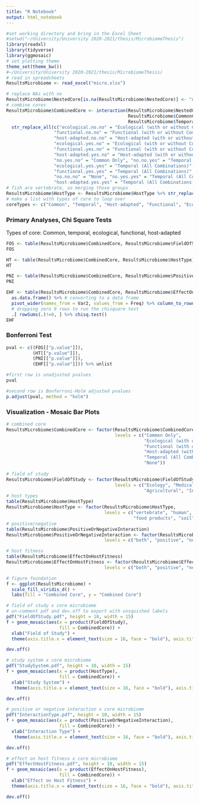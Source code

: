 ```yaml
---
title: "R Notebook"
output: html_notebook
---
```

```r
#set working directory and bring in the Excel Sheet
#setwd("~/University/University 2020-2021/thesis/MicrobiomeThesis")
library(readxl)
library(tidyverse)
library(ggmosaic)
# set plotting theme
theme_set(theme_bw())
#~/University/University 2020-2021/thesis/MicrobiomeThesis/
# read in spreadsheets
ResultsMicrobiome <- read_excel("micro.xlsx")
```

```r
# replace NAs with no
ResultsMicrobiome$NestedCore[is.na(ResultsMicrobiome$NestedCore)] <- "no"
# combine cores
ResultsMicrobiome$CombinedCore <- interaction(ResultsMicrobiome$NestedCore,
                                              ResultsMicrobiome$CommonCore,
                                              ResultsMicrobiome$TemporalCore) %>%
  str_replace_all(c("ecological.no.no" = "Ecological (with or without Common)",
                  "functional.no.no" = "Functional (with or without Common)",
                  "host-adapted.no.no" = "Host-adapted (with or without Common)",
                  "ecological.yes.no" = "Ecological (with or without Common)",
                  "functional.yes.no" = "Functional (with or without Common)",
                  "host-adapted.yes.no" = "Host-adapted (with or without Common)",
                  "no.yes.no" = "Common Only", "no.no.yes" = "Temporal (All Combinations)",
                  "ecological.yes.yes" = "Temporal (All Combinations)",
                  "functional.yes.yes" = "Temporal (All Combinations)",
                  "no.no.no" = "None", "no.yes.yes" = "Temporal (All Combinations)",
                  "host-adapted.yes.yes" = "Temporal (All Combinations)"))
# fish are vertebrate, so merging those groups
ResultsMicrobiome$HostType <- ResultsMicrobiome$HostType %>% str_replace_all(c("fish" = "vertebrate"))
# make a list with types of core to loop over
coreTypes <- c("Common", "Temporal", "Host-adapted", "Functional", "Ecological")
```

### Primary Analyses, Chi Square Tests
Types of core: Common, temporal, ecological, functional, host-adapted
```r
FOS <- table(ResultsMicrobiome$CombinedCore, ResultsMicrobiome$FieldOfStudy) %>% chisq.test()
FOS
```
```r
HT <- table(ResultsMicrobiome$CombinedCore, ResultsMicrobiome$HostType) %>% chisq.test()
HT
```

```r
PNI <- table(ResultsMicrobiome$CombinedCore, ResultsMicrobiome$PositiveOrNegativeInteraction) %>% chisq.test()
PNI
```

```r
EHF <- table(ResultsMicrobiome$CombinedCore, ResultsMicrobiome$EffectOnHostFitness) %>%
  as.data.frame() %>% # converting to a data frame
  pivot_wider(names_from = Var2, values_from = Freq) %>% column_to_rownames("Var1") %>%
  # dropping zero 0 rows to run the chisquare test
  .[ rowSums(.)!=0, ] %>% chisq.test()
EHF
```

### Bonferroni Test

```r
pval <- c((FOS[["p.value"]]), 
          (HT[["p.value"]]),
          (PNI[["p.value"]]),
          (EHF[["p.value"]])) %>% unlist

#first row is unadjusted pvalues
pval

#second row is Bonferroni-Holm adjusted pvalues
p.adjust(pval, method = "holm")
```

### Visualization - Mosaic Bar Plots

```r
# combined core
ResultsMicrobiome$CombinedCore <- factor(ResultsMicrobiome$CombinedCore,
                                         levels = c("Common Only",
                                                    "Ecological (with or without Common)", 
                                                    "Functional (with or without Common)",
                                                    "Host-adapted (with or without Common)", 
                                                    "Temporal (All Combinations)",
                                                    "None"))
                                         
# field of study
ResultsMicrobiome$FieldOfStudy <- factor(ResultsMicrobiome$FieldOfStudy, 
                                         levels = c("Ecology", "Medical",
                                                    "Agricultural", "Industrial"))
# host types
table(ResultsMicrobiome$HostType)
ResultsMicrobiome$HostType <- factor(ResultsMicrobiome$HostType,
                                     levels = c("vertebrate", "human", "invertebrate", "plant",
                                                "food products", "soil", "sludge",  "water"))
# positive/negative
table(ResultsMicrobiome$PositiveOrNegativeInteraction)
ResultsMicrobiome$PositiveOrNegativeInteraction <- factor(ResultsMicrobiome$PositiveOrNegativeInteraction,
                                     levels = c("both", "positive", "negative"))

# host fitness
table(ResultsMicrobiome$EffectOnHostFitness)
ResultsMicrobiome$EffectOnHostFitness <- factor(ResultsMicrobiome$EffectOnHostFitness,
                                     levels = c("both", "positive", "negative"))
```

```r
# figure foundation
f <- ggplot(ResultsMicrobiome) +
  scale_fill_viridis_d() +
  labs(fill = "Combined Core", y = "Combined Core")
```

```r
# field of study x core microbiome
# un-comment pdf and dev.off to export with unsquished labels
pdf("FieldOfStudy.pdf", height = 10, width = 15)
f + geom_mosaic(aes(x = product(FieldOfStudy),
                    fill = CombinedCore)) +
  xlab("Field of Study") +
  theme(axis.title.x = element_text(size = 16, face = "bold"), axis.title.y = element_text(size = 16, face = "bold"), axis.text.y = element_text(size = 12, face = "italic"), axis.text.x = element_text(size = 12, face = "italic"), legend.position = "none")

dev.off()
```


```r
# study system x core microbiome
pdf("StudySystem.pdf", height = 10, width = 15)
f + geom_mosaic(aes(x = product(HostType),
                    fill = CombinedCore)) +
  xlab("Study System") +
   theme(axis.title.x = element_text(size = 16, face = "bold"), axis.title.y = element_text(size = 16, face = "bold"), axis.text.y = element_text(size = 12, face = "italic"), axis.text.x = element_text(size = 12, face = "italic"), legend.position = "none")

dev.off()
```

```r
# positive or negative interaction x core microbiome
pdf("InteractionType.pdf", height = 10, width = 15)
f + geom_mosaic(aes(x = product(PositiveOrNegativeInteraction),
                    fill = CombinedCore)) +
  xlab("Interaction Type") +
   theme(axis.title.x = element_text(size = 16, face = "bold"), axis.title.y = element_text(size = 16, face = "bold"), axis.text.y = element_text(size = 12, face = "italic"), axis.text.x = element_text(size = 12, face = "italic"), legend.position = "none")

dev.off()
```

```r
# effect on host fitness x core microbiome
pdf("EffectHostFitness.pdf", height = 10, width = 15)
f + geom_mosaic(aes(x = product(EffectOnHostFitness),
                    fill = CombinedCore)) +
  xlab("Effect on Host Fitness") +
  theme(axis.title.x = element_text(size = 16, face = "bold"), axis.title.y = element_text(size = 16, face = "bold"), axis.text.y = element_text(size = 12, face = "italic"), axis.text.x = element_text(size = 12, face = "italic"), legend.position = "none")

dev.off()
```
